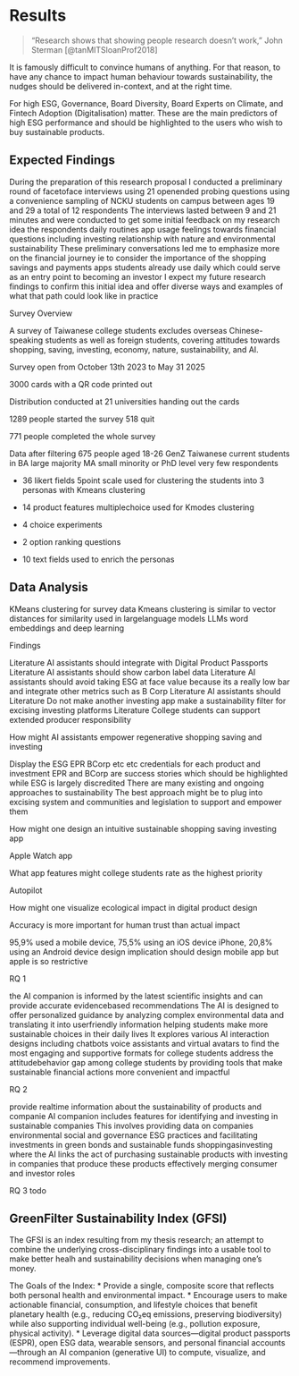 # Results

> "Research shows that showing people research doesn’t work," John Sterman [@tanMITSloanProf2018]

It is famously difficult to convince humans of anything. For that reason, to have any chance to impact human behaviour towards sustainability, the nudges should be delivered in-context, and at the right time.

For high ESG, Governance, Board Diversity, Board Experts on Climate, and Fintech Adoption (Digitalisation) matter. These are the main predictors of high ESG performance and should be highlighted to the users who wish to buy sustainable products.

## Expected Findings

During the preparation of this research proposal I conducted a preliminary round of facetoface interviews using 21 openended probing questions using a convenience sampling of NCKU students on campus between ages 19 and 29 a total of 12 respondents The interviews lasted between 9 and 21 minutes and were conducted to get some initial feedback on my research idea the respondents daily routines app usage feelings towards financial questions including investing relationship with nature and environmental sustainability These preliminary conversations led me to emphasize more on the financial journey ie to consider the importance of the shopping savings and payments apps students already use daily which could serve as an entry point to becoming an investor I expect my future research findings to confirm this initial idea and offer diverse ways and examples of what that path could look like in practice

Survey Overview

A survey of Taiwanese college students excludes overseas Chinese-speaking students as well as foreign students, covering attitudes towards shopping, saving, investing, economy, nature, sustainability, and AI.

Survey open from October 13th 2023 to May 31 2025

3000 cards with a QR code printed out

Distribution conducted at 21 universities handing out the cards

1289 people started the survey 518 quit

771 people completed the whole survey

Data after filtering 675 people aged 18-26 GenZ Taiwanese current students in BA large majority MA small minority or PhD level very few respondents

-  36 likert fields 5point scale used for clustering the students into 3 personas with Kmeans clustering

-  14 product features multiplechoice used for Kmodes clustering

-  4 choice experiments

-  2 option ranking questions

-  10 text fields used to enrich the personas


## Data Analysis

KMeans clustering for survey data Kmeans clustering is similar to vector distances for similarity used in largelanguage models LLMs word embeddings and deep learning


   Findings

   Literature AI assistants should integrate with Digital Product Passports
   Literature AI assistants should show carbon label data
   Literature AI assistants should avoid taking ESG at face value because its a really low bar and integrate other metrics such as B Corp
   Literature AI assistants should
   Literature Do not make another investing app make a sustainability filter for excising investing platforms
   Literature College students can support extended producer responsibility

How might AI assistants empower regenerative shopping saving and investing

Display the ESG EPR BCorp etc etc credentials for each product and investment EPR and BCorp are success stories which should be highlighted while ESG is largely discredited There are many existing and ongoing approaches to sustainability The best approach might be to plug into excising system and communities and legislation to support and empower them

How might one design an intuitive sustainable shopping saving investing app

   Apple Watch app

What app features might college students rate as the highest priority

   Autopilot

How might one visualize ecological impact in digital product design

   Accuracy is more important for human trust than actual impact

95,9% used a mobile device, 75,5% using an iOS device iPhone, 20,8% using an Android device design implication should design mobile app but apple is so restrictive

RQ 1

   the AI companion is informed by the latest scientific insights and can provide accurate evidencebased recommendations 
   The AI is designed to offer personalized guidance by analyzing complex environmental data and translating it into userfriendly information helping students make more sustainable choices in their daily lives 
   It explores various AI interaction designs including chatbots voice assistants and virtual avatars to find the most engaging and supportive formats for college students 
   address the attitudebehavior gap among college students by providing tools that make sustainable financial actions more convenient and impactful 

RQ 2

   provide realtime information about the sustainability of products and companie
   AI companion includes features for identifying and investing in sustainable companies This involves providing data on companies environmental social and governance ESG practices and facilitating investments in green bonds and sustainable funds 
   shoppingasinvesting where the AI links the act of purchasing sustainable products with investing in companies that produce these products effectively merging consumer and investor roles 

RQ 3
todo


## GreenFilter Sustainability Index (GFSI)

The GFSI is an index resulting from my thesis research; an attempt to combine the underlying cross-disciplinary findings into a usable tool to make better healh and sustainability decisions when managing one's money.

The Goals of the Index:
*  Provide a single, composite score that reflects both personal health and environmental impact.
*  Encourage users to make actionable financial, consumption, and lifestyle choices that benefit planetary health (e.g., reducing CO₂eq emissions, preserving biodiversity) while also supporting individual well-being (e.g., pollution exposure, physical activity).
*  Leverage digital data sources—digital product passports (ESPR), open ESG data, wearable sensors, and personal financial accounts—through an AI companion (generative UI) to compute, visualize, and recommend improvements.